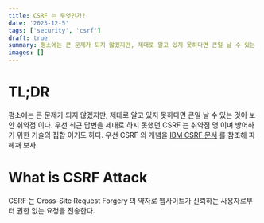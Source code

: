 ```yaml
---
title: CSRF 는 무엇인가?
date: '2023-12-5'
tags: ['security', 'csrf']
draft: true
summary: 평소에는 큰 문제가 되지 않겠지만, 제대로 알고 있지 못하다면 큰일 날 수 있는 것이 보안 취약점 이다. 우선 최근 답변을 제대로 하지 못했던 CSRF 는 취약점 명 이며 방어하기 위한 기술의 집합 이기도 하다. 우선 CSRF 의 개념을 IBM CSRF 문서를 참조해 파헤쳐 보자.
images: []
---
```


# TL;DR

평소에는 큰 문제가 되지 않겠지만, 제대로 알고 있지 못하다면 큰일 날 수 있는 것이 보안 취약점 이다. 우선 최근 답변을 제대로 하지 못했던 CSRF 는 취약점 명 이며 방어하기 위한 기술의 집합 이기도 하다. 우선 CSRF 의 개념을 [IBM CSRF 문서](https://www.ibm.com/docs/ko/sva/10.0.4?topic=configuration-prevention-cross-site-request-forgery-csrf-attacks) 를 참조해 파헤쳐 보자.

# What is CSRF Attack

CSRF 는 Cross-Site Request Forgery 의 약자로 웹사이트가 신뢰하는 사용자로부터 권한 없는 요청을 전송한다. 

